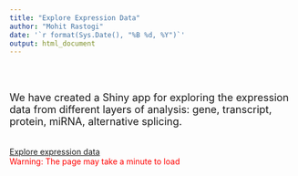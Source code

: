 ```yaml
---
title: "Explore Expression Data"
author: "Mohit Rastogi"
date: '`r format(Sys.Date(), "%B %d, %Y")`'
output: html_document
---
```

</br></br>
<div class="row">
<div class="col-md-6 text-center">
<font size="4">
We have created a Shiny app for exploring the expression data from different layers of analysis: gene, transcript, protein, miRNA, alternative splicing. 
</font>
</br></br></br>
<a class="btn btn-default" href="https://canceddalab.shinyapps.io/DShuman/" role="button">
Explore expression data</a>
</br>
<span style="color:red">Warning: The page may take a minute to load</span>
</div>
